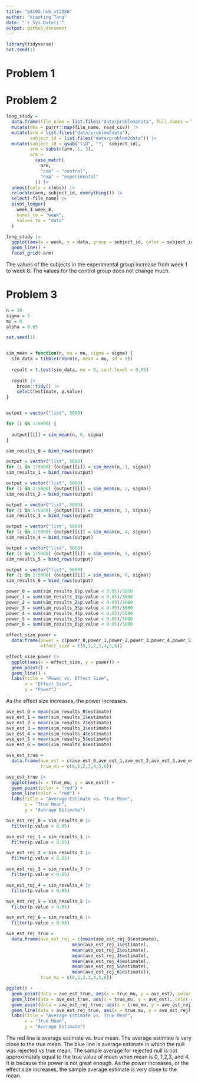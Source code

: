 ```yaml
---
title: "p8105_hw5_xt2288"
author: "Xiaoting Tang"
date: "`r Sys.Date()`"
output: github_document
---
```


```r
library(tidyverse)
set.seed(1)
```

# Problem 1


# Problem 2

```r
long_study = 
  data.frame(file_name = list.files("data/problem2data", full.names = TRUE)) |>
  mutate(obs = purrr::map(file_name, read_csv)) |>
  mutate(arm = list.files("data/problem2data"),
         subject_id = list.files("data/problem2data")) |>
  mutate(subject_id = gsub("\\D", "",  subject_id),
         arm = substr(arm, 1, 3),
         arm = 
           case_match(
             arm,
             "con" ~ "control",
             "exp" ~ "experimental"
           )) |>
  unnest(cols = c(obs)) |>
  relocate(arm, subject_id, everything()) |>
  select(-file_name) |>
  pivot_longer(
    week_1:week_8,
    names_to = "week", 
    values_to = "data"
  )

long_study |>
  ggplot(aes(x = week, y = data, group = subject_id, color = subject_id)) + 
  geom_line() +
  facet_grid(~arm)
```

The values of the subjects in the experimental group increase from week 1 to week 8. The values for the control group does not change much.


# Problem 3

```r
n = 30
sigma = 5
mu = 0
alpha = 0.05

set.seed(1)


sim_mean = function(n, mu = mu, sigma = sigma) {
  sim_data = tibble(rnorm(n, mean = mu, sd = 5))
  
  result = t.test(sim_data, mu = 0, conf.level = 0.95)
  
  result |>
    broom::tidy() |>
    select(estimate, p.value)
}


output = vector("list", 5000)

for (i in 1:5000) {
  
  output[[i]] = sim_mean(n, 0, sigma)
}

sim_results_0 = bind_rows(output)
```

```r
output = vector("list", 5000)
for (i in 1:5000) {output[[i]] = sim_mean(n, 1, sigma)}
sim_results_1 = bind_rows(output)
```

```r
output = vector("list", 5000)
for (i in 1:5000) {output[[i]] = sim_mean(n, 2, sigma)}
sim_results_2 = bind_rows(output)
```

```r
output = vector("list", 5000)
for (i in 1:5000) {output[[i]] = sim_mean(n, 3, sigma)}
sim_results_3 = bind_rows(output)
```

```r
output = vector("list", 5000)
for (i in 1:5000) {output[[i]] = sim_mean(n, 4, sigma)}
sim_results_4 = bind_rows(output)
```

```r
output = vector("list", 5000)
for (i in 1:5000) {output[[i]] = sim_mean(n, 5, sigma)}
sim_results_5 = bind_rows(output)
```

```r
output = vector("list", 5000)
for (i in 1:5000) {output[[i]] = sim_mean(n, 6, sigma)}
sim_results_6 = bind_rows(output)
```

```r
power_0 = sum(sim_results_0$p.value < 0.05)/5000
power_1 = sum(sim_results_1$p.value < 0.05)/5000
power_2 = sum(sim_results_2$p.value < 0.05)/5000
power_3 = sum(sim_results_3$p.value < 0.05)/5000
power_4 = sum(sim_results_4$p.value < 0.05)/5000
power_5 = sum(sim_results_5$p.value < 0.05)/5000
power_6 = sum(sim_results_6$p.value < 0.05)/5000

effect_size_power = 
  data.frame(power = c(power_0,power_1,power_2,power_3,power_4,power_5,power_6),
             effect_size = c(0,1,2,3,4,5,6))

effect_size_power |>
  ggplot(aes(x = effect_size, y = power)) +
  geom_point() +
  geom_line() +
  labs(title = "Power vs. Effect Size",
       x = "Effect Size",
       y = "Power")
```

As the effect size increases, the power increases.

```r
ave_est_0 = mean(sim_results_0$estimate)
ave_est_1 = mean(sim_results_1$estimate)
ave_est_2 = mean(sim_results_2$estimate)
ave_est_3 = mean(sim_results_3$estimate)
ave_est_4 = mean(sim_results_4$estimate)
ave_est_5 = mean(sim_results_5$estimate)
ave_est_6 = mean(sim_results_6$estimate)

ave_est_true = 
  data.frame(ave_est = c(ave_est_0,ave_est_1,ave_est_2,ave_est_3,ave_est_4,ave_est_5,ave_est_6),
             true_mu = c(0,1,2,3,4,5,6))

ave_est_true |>
  ggplot(aes(x = true_mu, y = ave_est)) +
  geom_point(color = "red") +
  geom_line(color = "red") +
  labs(title = "Average Estimate vs. True Mean",
       x = "True Mean",
       y = "Average Estimate") 

```

```r
ave_est_rej_0 = sim_results_0 |>
  filter(p.value < 0.05)

ave_est_rej_1 = sim_results_1 |>
  filter(p.value < 0.05)

ave_est_rej_2 = sim_results_2 |>
  filter(p.value < 0.05)

ave_est_rej_3 = sim_results_3 |>
  filter(p.value < 0.05)

ave_est_rej_4 = sim_results_4 |>
  filter(p.value < 0.05)

ave_est_rej_5 = sim_results_5 |>
  filter(p.value < 0.05)

ave_est_rej_6 = sim_results_6 |>
  filter(p.value < 0.05)

ave_est_rej_true = 
  data.frame(ave_est_rej = c(mean(ave_est_rej_0$estimate),
                         mean(ave_est_rej_1$estimate),
                         mean(ave_est_rej_2$estimate),
                         mean(ave_est_rej_3$estimate),
                         mean(ave_est_rej_4$estimate),
                         mean(ave_est_rej_5$estimate),
                         mean(ave_est_rej_6$estimate)),
             true_mu = c(0,1,2,3,4,5,6))

ggplot() +
  geom_point(data = ave_est_true, aes(x = true_mu, y = ave_est), color = "red") +
  geom_line(data = ave_est_true, aes(x = true_mu, y = ave_est), color = "red") +
  geom_point(data = ave_est_rej_true, aes(x = true_mu, y = ave_est_rej), color = "blue") +
  geom_line(data = ave_est_rej_true, aes(x = true_mu, y = ave_est_rej), color = "blue") +
  labs(title = "Average Estimate vs. True Mean",
       x = "True Mean",
       y = "Average Estimate") 
```

The red line is average estimate vs. true mean. The average estimate is very close to the true mean. The blue line is average estimate in which the null was rejected vs true mean. The sample average for rejected null is not approximately equal to the true value of mean when mean is 0, 1,2,3, and 4. It is because the power is not great enough. As the power increases, or the effect size increases, the sample average estimate is very close to the mean. 


